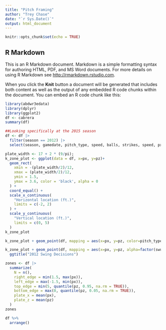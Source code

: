 ```yaml
---
title: "Pitch Framing"
author: "Trey Chase"
date: "`r Sys.Date()`"
output: html_document
---
```


```r
knitr::opts_chunk$set(echo = TRUE)
```

## R Markdown

This is an R Markdown document. Markdown is a simple formatting syntax for authoring HTML, PDF, and MS Word documents. For more details on using R Markdown see <http://rmarkdown.rstudio.com>.

When you click the **Knit** button a document will be generated that includes both content as well as the output of any embedded R code chunks within the document. You can embed an R code chunk like this:

```r
library(abdwr3edata)
library(dplyr)
library(ggplot2)
df <- cabrera
summary(df)
```



```r
##Looking specifically at the 2015 season
df <- df |>
  filter(season == 2012) |>
  select(season, gamedate, pitch_type, speed, balls, strikes, speed, px, pz, swung) 
```

```r
plate_width <- 17 + 2 * (9/pi);
k_zone_plot <- ggplot(data = df, x=px, y=pz)+
  geom_rect(
    xmin = -(plate_width/2)/12, 
    xmax = (plate_width/2)/12, 
    ymin = 1.5, 
    ymax = 3.6, color = 'black', alpha = 0
  ) + 
  coord_equal() + 
  scale_x_continuous(
    "Horizontal location (ft.)", 
    limits = c(-2, 2)
  ) + 
  scale_y_continuous(
    "Vertical location (ft.)", 
    limits = c(0, 5)
  )
k_zone_plot
```

```r
k_zone_plot + geom_point(df, mapping = aes(x=px, y=pz, color=pitch_type), alpha=0.5) + ggtitle("2012 Pitch Distribution by Type")
```

```r
k_zone_plot + geom_point(df, mapping = aes(x=px, y=pz, alpha=factor(swung))) +
  ggtitle("2012 Swing Decisions")
```


```r
zones <- df |>
  summarize(
    N = n(), 
    right_edge = min(1.5, max(px)), 
    left_edge = max(-1.5, min(px)),
    top_edge = min(5, quantile(pz, 0.95, na.rm = TRUE)), 
    bottom_edge = max(0, quantile(pz, 0.05, na.rm = TRUE)),
    plate_x = mean(px), 
    plate_z = mean(pz)
  )
zones
```

```r
df %>%
  arrange()
```
















